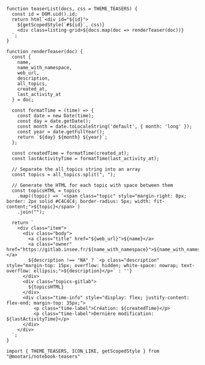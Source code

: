 ```ojs
function teaserList(docs, css = THEME_TEASERS) {
  const id = DOM.uid().id;
  return html`<div id="${id}">
    ${getScopedStyle(`#${id}`, css)}
    <div class=listing-grid>${docs.map(doc => renderTeaser(doc))}
  `;
}
```

```ojs
function renderTeaser(doc) {
  const {
    name,
    name_with_namespace,
    web_url,
    description,
    all_topics,
    created_at,
    last_activity_at    
  } = doc;

  const formatTime = (time) => {
    const date = new Date(time);
    const day = date.getDate();
    const month = date.toLocaleString('default', { month: 'long' });
    const year = date.getFullYear();
    return `${day} ${month} ${year}`;
  };

  const createdTime = formatTime(created_at);
  const lastActivityTime = formatTime(last_activity_at);

  // Separate the all_topics string into an array
  const topics = all_topics.split(", ");

  // Generate the HTML for each topic with space between them
  const topicsHTML = topics
    .map((topic) => `<span class="topic" style="margin-right: 8px; border: 2px solid #C4C4C4; border-radius: 5px; width: fit-content;">${topic}</span>`)
    .join("");

  return `
    <div class="item">
      <div class="body">
        <a class="title" href="${web_url}">${name}</a>
        <a class="owner" href="https://gitlab.insee.fr/${name_with_namespace}">${name_with_namespace}</a>
        ${description !== "NA" ? `<p class="description" style="margin-top: 15px; overflow: hidden; white-space: nowrap; text-overflow: ellipsis;">${description}</p>` : ''}
      </div>
      <div class="topics-gitlab">
        ${topicsHTML}
      </div>
      <div class="time-info" style="display: flex; justify-content: flex-end; margin-top: 35px;">
          <p class="time-label">Création: ${createdTime}</p>
          <p class="time-label">Dernière modification: ${lastActivityTime}</p>
      </div>
    </div>
  `;
}
```



```ojs
import { THEME_TEASERS, ICON_LIKE, getScopedStyle } from "@mootari/notebook-teasers"
```
